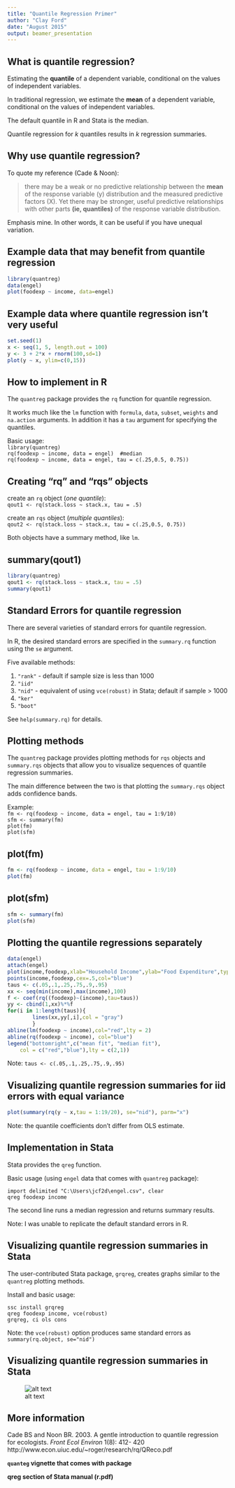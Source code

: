 ---
title: "Quantile Regression Primer"
author: "Clay Ford"
date: "August 2015"
output: beamer_presentation
---

## What is quantile regression?

Estimating the **quantile** of a dependent variable, conditional on the values of independent variables.

In traditional regression, we estimate the **mean** of a dependent variable, conditional on the values of independent variables.

The default quantile in R and Stata is the median.

Quantile regression for _k_ quantiles results in _k_ regression summaries.

## Why use quantile regression?

To quote my reference (Cade & Noon): 

> there may be a weak or no predictive relationship between the **mean** of the response variable (y) distribution and the measured predictive factors (X). Yet there may be stronger, useful predictive relationships with other parts **(ie, quantiles)** of the response variable distribution. 

Emphasis mine. In other words, it can be useful if you have unequal variation.

## Example data that may benefit from quantile regression

```{r, cache=TRUE, message=FALSE, echo=FALSE}
library(quantreg)
data(engel)
plot(foodexp ~ income, data=engel)
```


## Example data where quantile regression isn't very useful

```{r, cache=TRUE, message=FALSE, echo=FALSE}
set.seed(1)
x <- seq(1, 5, length.out = 100)
y <- 3 + 2*x + rnorm(100,sd=1)
plot(y ~ x, ylim=c(0,15))
```


## How to implement in R

The `quantreg` package provides the `rq` function for quantile regression.

It works much like the `lm` function with `formula`, `data`, `subset`, `weights` and `na.action` arguments. In addition it has a `tau` argument for specifying the quantiles.

Basic usage:   
`library(quantreg)`   
`rq(foodexp ~ income, data = engel)  #median`     
`rq(foodexp ~ income, data = engel, tau = c(.25,0.5, 0.75))`   

## Creating "rq" and "rqs" objects

create an `rq` object (_one quantile_):     
`qout1 <- rq(stack.loss ~ stack.x, tau = .5)`

create an `rqs` object (_multiple quantiles_):     
`qout2 <- rq(stack.loss ~ stack.x, tau = c(.25,0.5, 0.75))`

Both objects have a summary method, like `lm`.

## summary(qout1)

```{r, echo=FALSE, cache=TRUE, message=FALSE}
library(quantreg)
qout1 <- rq(stack.loss ~ stack.x, tau = .5)
summary(qout1)
```

## Standard Errors for quantile regression

There are several varieties of standard errors for quantile regression.

In R, the desired standard errors are specified in the `summary.rq` function using the `se` argument.

Five available methods:

1. `"rank"` - default if sample size is less than 1000   
2. `"iid"`     
3. `"nid"` - equivalent of using `vce(robust)` in Stata; default if sample > 1000    
4. `"ker"`     
5. `"boot"`    

See `help(summary.rq)` for details.

## Plotting methods

The `quantreg` package provides plotting methods for `rqs` objects and `summary.rqs` objects that allow you to visualize sequences of quantile regression summaries.

The main difference between the two is that plotting the `summary.rqs` object adds confidence bands.

Example:   
`fm <- rq(foodexp ~ income, data = engel, tau = 1:9/10)`   
`sfm <- summary(fm)`   
`plot(fm)`   
`plot(sfm)`   

## plot(fm)

```{r, cache=TRUE, message=FALSE, echo=FALSE}
fm <- rq(foodexp ~ income, data = engel, tau = 1:9/10)
plot(fm)
```


## plot(sfm)

```{r, cache=TRUE, message=FALSE, echo=FALSE, warning=FALSE}
sfm <- summary(fm) 
plot(sfm)
```


## Plotting the quantile regressions separately

```{r, cache=TRUE, message=FALSE, echo=FALSE, fig.height=4}
data(engel)
attach(engel)
plot(income,foodexp,xlab="Household Income",ylab="Food Expenditure",type = "n", cex=.5)
points(income,foodexp,cex=.5,col="blue")
taus <- c(.05,.1,.25,.75,.9,.95)
xx <- seq(min(income),max(income),100)
f <- coef(rq((foodexp)~(income),tau=taus))
yy <- cbind(1,xx)%*%f
for(i in 1:length(taus)){
        lines(xx,yy[,i],col = "gray")
        }
abline(lm(foodexp ~ income),col="red",lty = 2)
abline(rq(foodexp ~ income), col="blue")
legend("bottomright",c("mean fit", "median fit"),
	col = c("red","blue"),lty = c(2,1))
```

Note: `taus <- c(.05,.1,.25,.75,.9,.95)`

## Visualizing quantile regression summaries for iid errors with equal variance

```{r, cache=TRUE, message=FALSE, echo=FALSE, warning=FALSE, fig.height=4}
plot(summary(rq(y ~ x,tau = 1:19/20), se="nid"), parm="x")

```

Note: the quantile coefficients don't differ from OLS estimate.

## Implementation in Stata

Stata provides the `qreg` function.

Basic usage (using `engel` data that comes with `quantreg` package):   

`import delimited "C:\Users\jcf2d\engel.csv", clear`     
`qreg foodexp income`   

The second line runs a median regression and returns summary results. 

Note: I was unable to replicate the default standard errors in R.

## Visualizing quantile regression summaries in Stata

The user-contributed Stata package, `grqreg`, creates graphs similar to the `quantreg` plotting methods.

Install and basic usage:   

`ssc install grqreg`    
`qreg foodexp income, vce(robust)`    
`grqreg, ci ols cons`   

Note: the `vce(robust)` option produces same standard errors as `summary(rq.object, se="nid")`

## Visualizing quantile regression summaries in Stata

![alt text](grqreg.png)


## More information

Cade BS and Noon BR. 2003. A gentle introduction to quantile regression for ecologists. _Front Ecol Environ_ 1(8): 412- 420    
http://www.econ.uiuc.edu/~roger/research/rq/QReco.pdf

**`quanteg` vignette that comes with package**

**qreg section of Stata manual (r.pdf)**


